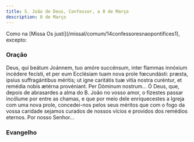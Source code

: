 ```yaml
---
title: S. João de Deus, Confessor, a 8 de Março
description: 8 de Março
---
```


<aside>
  Como na [Missa Os justi](/missal/comum/14confessoresnaopontifices1), excepto:
</aside>


### Oração

<div class="side-by-side not-content">
  <span>
    Deus, qui beátum Joánnem, tuo amóre succénsum, inter flammas innóxium
    incédere fecísti, et per eum Ecclésiam tuam nova prole fœcundásti: præsta,
    ipsíus suffragántibus méritis; ut igne caritátis tuæ vitia nostra curéntur,
    et remédia nobis ætérna provéniant. Per Dóminum nostrum... Ó Deus, que,
    depois de abrasardes a alma do B. João no vosso amor, o fizestes passar
    incólume por entre as chamas, e que por meio dele enriquecestes a Igreja com
    uma nova prole, concedei-nos pelos seus méritos que com o fogo da vossa
    caridade sejamos curados de nossos vícios e providos dos remédios eternos.
    Por nosso Senhor...
  </span>
</div>

### Evangelho

<LinkCard
  href="/missal/pentecostes/17#evangelho"
  title="Décimo Sétimo Domingo depois de Pentecostes"
/>
